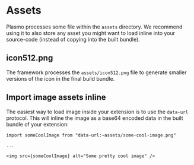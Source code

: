 # Assets

Plasmo processes some file within the `assets` directory. We recommend using it to also store any asset you might want to load inline into your source-code (instead of copying into the built bundle).

## icon512.png

The framework processes the `assets/icon512.png` file to generate smaller versions of the icon in the final build bundle.

## Import image assets inline

The easiest way to load image inside your extension is to use the `data-url` protocol. This will inline the image as a base64 encoded data in the built bundle of your extension:

```tsx
import someCoolImage from "data-url:~assets/some-cool-image.png"

...

<img src={someCoolImage} alt="Some pretty cool image" />
```

